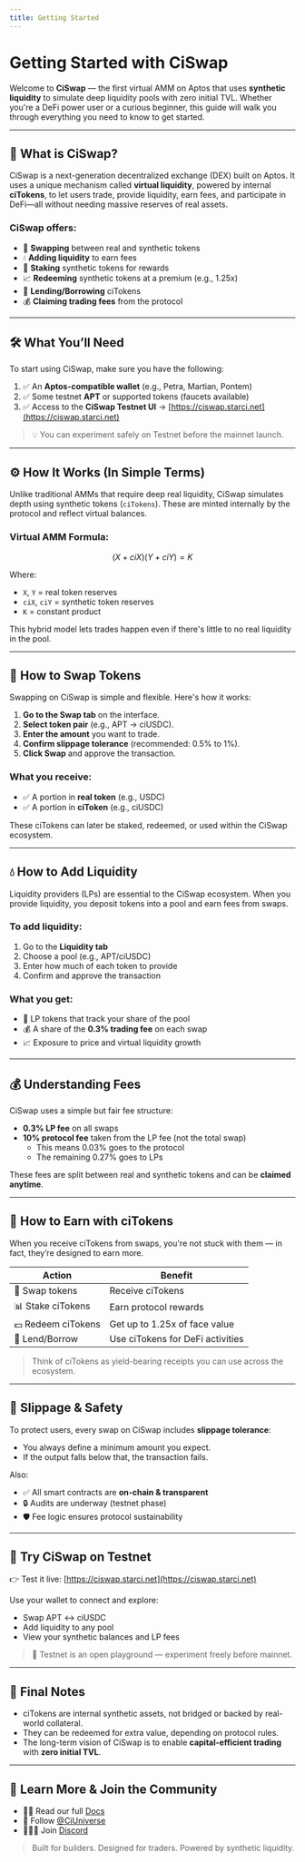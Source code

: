 ```yaml
---
title: Getting Started
---
```

# Getting Started with CiSwap

Welcome to **CiSwap** — the first virtual AMM on Aptos that uses **synthetic liquidity** to simulate deep liquidity pools with zero initial TVL. Whether you're a DeFi power user or a curious beginner, this guide will walk you through everything you need to know to get started.

---

## 🧩 What is CiSwap?

CiSwap is a next-generation decentralized exchange (DEX) built on Aptos. It uses a unique mechanism called **virtual liquidity**, powered by internal **ciTokens**, to let users trade, provide liquidity, earn fees, and participate in DeFi—all without needing massive reserves of real assets.

### CiSwap offers:
- 🔁 **Swapping** between real and synthetic tokens
- 💧 **Adding liquidity** to earn fees
- 🏦 **Staking** synthetic tokens for rewards
- 📈 **Redeeming** synthetic tokens at a premium (e.g., 1.25x)
- 💸 **Lending/Borrowing** ciTokens
- 💰 **Claiming trading fees** from the protocol

---

## 🛠️ What You’ll Need

To start using CiSwap, make sure you have the following:

1. ✅ An **Aptos-compatible wallet** (e.g., Petra, Martian, Pontem)
2. ✅ Some testnet **APT** or supported tokens (faucets available)
3. ✅ Access to the **CiSwap Testnet UI** → [https://ciswap.starci.net](https://ciswap.starci.net)

> 💡 You can experiment safely on Testnet before the mainnet launch.

---

## ⚙️ How It Works (In Simple Terms)

Unlike traditional AMMs that require deep real liquidity, CiSwap simulates depth using synthetic tokens (`ciTokens`). These are minted internally by the protocol and reflect virtual balances.

### Virtual AMM Formula:
```math
(X + ciX)(Y + ciY) = K
```
Where:
- `X`, `Y` = real token reserves
- `ciX`, `ciY` = synthetic token reserves
- `K` = constant product

This hybrid model lets trades happen even if there's little to no real liquidity in the pool.

---

## 🔁 How to Swap Tokens

Swapping on CiSwap is simple and flexible. Here's how it works:

1. **Go to the Swap tab** on the interface.
2. **Select token pair** (e.g., APT → ciUSDC).
3. **Enter the amount** you want to trade.
4. **Confirm slippage tolerance** (recommended: 0.5% to 1%).
5. **Click Swap** and approve the transaction.

### What you receive:
- ✅ A portion in **real token** (e.g., USDC)
- ✅ A portion in **ciToken** (e.g., ciUSDC)

These ciTokens can later be staked, redeemed, or used within the CiSwap ecosystem.

---

## 💧 How to Add Liquidity

Liquidity providers (LPs) are essential to the CiSwap ecosystem. When you provide liquidity, you deposit tokens into a pool and earn fees from swaps.

### To add liquidity:
1. Go to the **Liquidity tab**
2. Choose a pool (e.g., APT/ciUSDC)
3. Enter how much of each token to provide
4. Confirm and approve the transaction

### What you get:
- 📄 LP tokens that track your share of the pool
- 💰 A share of the **0.3% trading fee** on each swap
- 📈 Exposure to price and virtual liquidity growth

---

## 💰 Understanding Fees

CiSwap uses a simple but fair fee structure:
- **0.3% LP fee** on all swaps
- **10% protocol fee** taken from the LP fee (not the total swap)
  - This means 0.03% goes to the protocol
  - The remaining 0.27% goes to LPs

These fees are split between real and synthetic tokens and can be **claimed anytime**.

---

## 🎁 How to Earn with ciTokens

When you receive ciTokens from swaps, you're not stuck with them — in fact, they’re designed to earn more.

| Action              | Benefit                                |
|---------------------|-----------------------------------------|
| 🔁 Swap tokens       | Receive ciTokens                        |
| 📊 Stake ciTokens    | Earn protocol rewards                   |
| 💵 Redeem ciTokens   | Get up to 1.25x of face value           |
| 🏦 Lend/Borrow       | Use ciTokens for DeFi activities        |

> Think of ciTokens as yield-bearing receipts you can use across the ecosystem.

---

## 🔐 Slippage & Safety

To protect users, every swap on CiSwap includes **slippage tolerance**:
- You always define a minimum amount you expect.
- If the output falls below that, the transaction fails.

Also:
- ✅ All smart contracts are **on-chain & transparent**
- 🔒 Audits are underway (testnet phase)
- 🛡️ Fee logic ensures protocol sustainability

---

## 🧪 Try CiSwap on Testnet

👉 Test it live: [https://ciswap.starci.net](https://ciswap.starci.net)

Use your wallet to connect and explore:
- Swap APT ↔ ciUSDC
- Add liquidity to any pool
- View your synthetic balances and LP fees

> 📢 Testnet is an open playground — experiment freely before mainnet.

---

## 📌 Final Notes

- ciTokens are internal synthetic assets, not bridged or backed by real-world collateral.
- They can be redeemed for extra value, depending on protocol rules.
- The long-term vision of CiSwap is to enable **capital-efficient trading** with **zero initial TVL**.

---

## 🧠 Learn More & Join the Community

- 🧑‍💻 Read our full [Docs](/docs)
- 🧵 Follow [@CiUniverse](https://twitter.com/CiUniverse)
- 🧑‍🤝‍🧑 Join [Discord](https://discord.gg/starci)

> Built for builders. Designed for traders. Powered by synthetic liquidity.